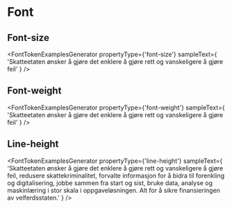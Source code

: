 
# Font

<Meta title="Designtokens/Font" />

## Font-size

<FontTokenExamplesGenerator
  propertyType={'font-size'}
  sampleText={
    'Skatteetaten ønsker å gjøre det enklere å gjøre rett og vanskeligere å gjøre feil'
  }
/>

## Font-weight

<FontTokenExamplesGenerator
  propertyType={'font-weight'}
  sampleText={
    'Skatteetaten ønsker å gjøre det enklere å gjøre rett og vanskeligere å gjøre feil'
  }
/>

## Line-height

<FontTokenExamplesGenerator
  propertyType={'line-height'}
  sampleText={
    'Skatteetaten ønsker å gjøre det enklere å gjøre rett og vanskeligere å gjøre feil, redusere skattekriminalitet, forvalte informasjon for å bidra til forenkling og digitalisering, jobbe sammen fra start og sist, bruke data, analyse og maskinlæring i stor skala i oppgaveløsningen. Alt for å sikre finansieringen av velferdsstaten.'
  }
/>

<Canvas withSource="none">
  <Story
    name="Font"
    parameters={{
      controls: {
        disabled: true,
      },
      actions: {
        disabled: true,
      },
      previewTabs: {
        canvas: { hidden: true },
      },
      viewMode: 'docs',
    }}
  >
    <TokensList tokenType={'font'} />
  </Story>
</Canvas>
